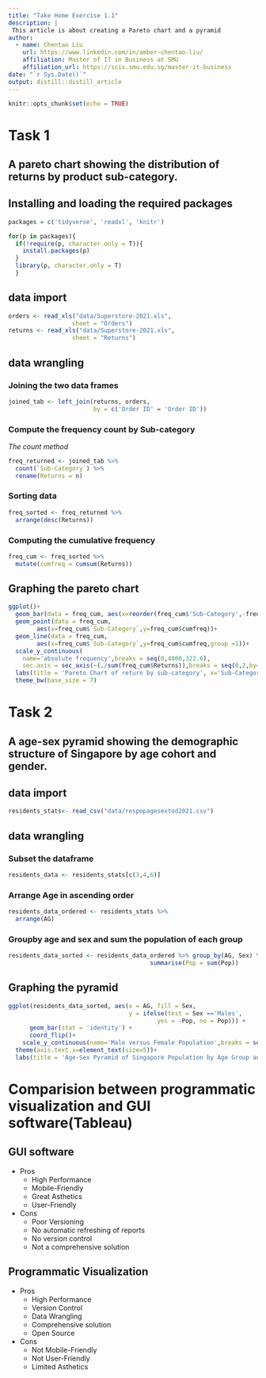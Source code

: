 ```yaml
---
title: "Take Home Exercise 1.1"
description: |
 This article is about creating a Pareto chart and a pyramid
author:
  - name: Chentao Liu
    url: https://www.linkedin.com/in/amber-chentao-liu/
    affiliation: Master of IT in Business at SMU
    affiliation_url: https://scis.smu.edu.sg/master-it-business
date: "`r Sys.Date()`"
output: distill::distill_article
---
```


```r
knitr::opts_chunk$set(echo = TRUE)
```

# Task 1

## A pareto chart showing the distribution of returns by product sub-category.

## Installing and loading the required packages

```r
packages = c('tidyverse', 'readxl', 'knitr')

for(p in packages){
  if(!require(p, character.only = T)){
    install.packages(p)
  }
  library(p, character.only = T)
  }
```


## data import
```r
orders <- read_xls("data/Superstore-2021.xls",
                  sheet = "Orders")
returns <- read_xls("data/Superstore-2021.xls",
                  sheet = "Returns")
```


## data wrangling
### Joining the two data frames
```r
joined_tab <- left_join(returns, orders,
                        by = c('Order ID' = 'Order ID'))
```

### Compute the frequency count by Sub-category

*The count method*
```r
freq_returned <- joined_tab %>% 
  count(`Sub-Category`) %>%
  rename(Returns = n)
```

### Sorting data
```r
freq_sorted <- freq_returned %>%
  arrange(desc(Returns))
```

### Computing the cumulative frequency
```r
freq_cum <- freq_sorted %>%
  mutate(cumfreq = cumsum(Returns))
```

## Graphing the pareto chart
```r
ggplot()+
  geom_bar(data = freq_cum, aes(x=reorder(freq_cum$'Sub-Category',-freq_cum$Returns), y=freq_cum$Returns),stat = 'identity', fill = 'light blue') +
  geom_point(data = freq_cum,
        aes(x=freq_cum$`Sub-Category`,y=freq_cum$cumfreq))+
  geom_line(data = freq_cum,
        aes(x=freq_cum$`Sub-Category`,y=freq_cum$cumfreq,group =1))+
  scale_y_continuous(
    name='absolute frequency',breaks = seq(0,4000,322.6),
    sec.axis = sec_axis(~(./sum(freq_cum$Returns)),breaks = seq(0,2,by=0.1),labels = scales::percent))+
  labs(title = 'Pareto Chart of return by sub-category', x='Sub-Category')+
  theme_bw(base_size = 7)
```

# Task 2

## A age-sex pyramid showing the demographic structure of Singapore by age cohort and gender.
## data import
```r
residents_stats<- read_csv("data/respopagesextod2021.csv")
```
## data wrangling

### Subset the dataframe
```r
residents_data <- residents_stats[c(3,4,6)]
```

### Arrange Age in ascending order
```r
residents_data_ordered <- residents_stats %>%
  arrange(AG)
```

### Groupby age and sex and sum the population of each group
```r
residents_data_sorted <- residents_data_ordered %>% group_by(AG, Sex) %>%
                                        summarise(Pop = sum(Pop))
```

## Graphing the pyramid
```r
ggplot(residents_data_sorted, aes(x = AG, fill = Sex,
                                  y = ifelse(test = Sex =='Males',
                                          yes = -Pop, no = Pop))) +
      geom_bar(stat = 'identity') +
      coord_flip()+
    scale_y_continuous(name='Male versus Female Population',breaks = seq(-160000,160000,20000),labels =abs(seq(-160000,160000,20000)))+
  theme(axis.text.x=element_text(size=5))+
  labs(title = 'Age-Sex Pyramid of Singapore Population by Age Group and Sex', x='Age Group')
```
# Comparision between programmatic visualization and GUI software(Tableau)

## GUI software

* Pros
  + High Performance
  + Mobile-Friendly
  + Great Asthetics
  + User-Friendly
* Cons
  + Poor Versioning
  + No automatic refreshing of reports
  + No version control
  + Not a comprehensive solution
  
## Programmatic Visualization

* Pros
  + High Performance
  + Version Control
  + Data Wrangling
  + Comprehensive solution
  + Open Source
  
* Cons
  + Not Mobile-Friendly
  + Not User-Friendly
  + Limited Asthetics
  
  
